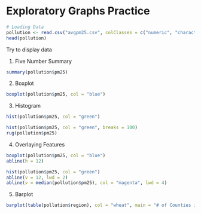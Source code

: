 Exploratory Graphs Practice
===========================

```r
# Loading Data
pollution <- read.csv("avgpm25.csv", colClasses = c("numeric", "character", "factor", "numeric", "numeric"))
head(pollution)
```

Try to display data

1. Five Number Summary
```r
summary(pollution$pm25)
```

2. Boxplot
```r
boxplot(pollution$pm25, col = "blue")
```

3. Histogram
```r
hist(pollution$pm25, col = "green")
```
```r
hist(pollution$pm25, col = "green", breaks = 100)
rug(pollution$pm25)
```


4. Overlaying Features
```r
boxplot(pollution$pm25, col = "blue")
abline(h = 12)
```

```r
hist(pollution$pm25, col = "green")
abline(v = 12, lwd = 2)
abline(v = median(pollution$pm25), col = "magenta", lwd = 4)
```

5. Barplot
```r
barplot(table(pollution$region), col = "wheat", main = "# of Counties in Each Region")
```


